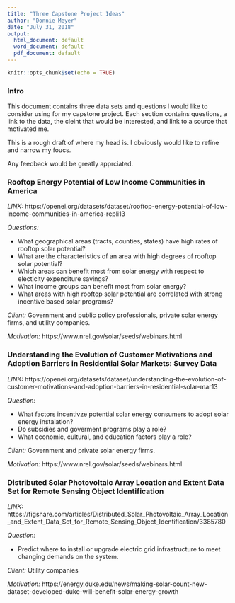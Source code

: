```yaml
---
title: "Three Capstone Project Ideas"
author: "Donnie Meyer"
date: "July 31, 2018"
output:
  html_document: default
  word_document: default
  pdf_document: default
---
```


```r
knitr::opts_chunk$set(echo = TRUE)
```

### **Intro**

This document contains three data sets and questions I would like to consider using for my capstone project. Each section contains questions, a link to the data, the cleint that would be interested, and link to a source that motivated me.

This is a rough draft of where my head is. I obviously would like to refine and narrow my foucs.

Any feedback would be greatly apprciated.


### **Rooftop Energy Potential of Low Income Communities in America**

*LINK:* https://openei.org/datasets/dataset/rooftop-energy-potential-of-low-income-communities-in-america-repli13

*Questions:* 

* What geographical areas (tracts, counties, states) have high rates of rooftop solar potential? 
* What are the characteristics of an area with high degrees of rooftop solar potential? 
* Which areas can benefit most from solar energy with respect to electicity expenditure savings? 
* What income groups can benefit most from solar energy? 
* What areas with high rooftop solar potential are correlated with strong incentive based solar programs?

*Client:* Government and public policy professionals, private solar energy firms, and utility companies.

*Motivation:* https://www.nrel.gov/solar/seeds/webinars.html

### **Understanding the Evolution of Customer Motivations and Adoption Barriers in Residential Solar Markets: Survey Data**

*LINK:* https://openei.org/datasets/dataset/understanding-the-evolution-of-customer-motivations-and-adoption-barriers-in-residential-solar-mar13

*Question:* 

* What factors incentivze potential solar energy consumers to adopt solar energy instalation?
* Do subsidies and goverment programs play a role?
* What economic, cultural, and education factors play a role?

*Client:* Government and private solar energy firms.

*Motivation:* https://www.nrel.gov/solar/seeds/webinars.html

### **Distributed Solar Photovoltaic Array Location and Extent Data Set for Remote Sensing Object Identification**

*LINK:* https://figshare.com/articles/Distributed_Solar_Photovoltaic_Array_Location_and_Extent_Data_Set_for_Remote_Sensing_Object_Identification/3385780

*Question:* 

* Predict where to install or upgrade electric grid infrastructure to meet changing demands on the system. 

*Client:* Utility companies

*Motivation:* https://energy.duke.edu/news/making-solar-count-new-dataset-developed-duke-will-benefit-solar-energy-growth



